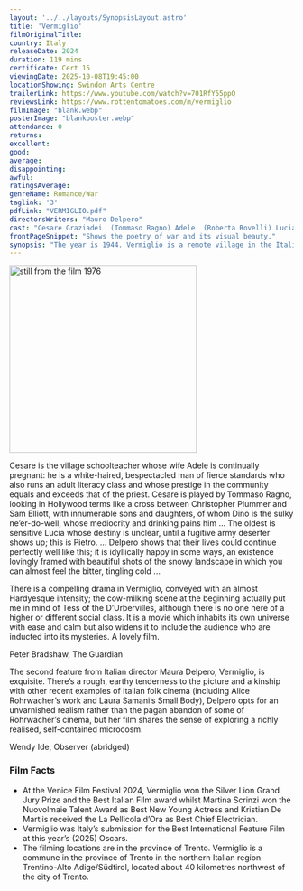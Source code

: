 ```yaml
---
layout: '../../layouts/SynopsisLayout.astro'
title: 'Vermiglio'
filmOriginalTitle:
country: Italy
releaseDate: 2024
duration: 119 mins
certificate: Cert 15
viewingDate: 2025-10-08T19:45:00
locationShowing: Swindon Arts Centre
trailerLink: https://www.youtube.com/watch?v=701RfY55ppQ
reviewsLink: https://www.rottentomatoes.com/m/vermiglio
filmImage: "blank.webp"
posterImage: "blankposter.webp" 
attendance: 0
returns: 
excellent: 
good: 
average: 
disappointing: 
awful: 
ratingsAverage: 
genreName: Romance/War
taglink: '3'
pdfLink: "VERMIGLIO.pdf"
directorsWriters: "Mauro Delpero"
cast: "Cesare Graziadei  (Tommaso Ragno) Adele  (Roberta Rovelli) Lucia Graziadei  (Martina Scrinzi) Pietro Riso  (Guiseppe De Domenico)"
frontPageSnippet: "Shows the poetry of war and its visual beauty."
synopsis: "The year is 1944. Vermiglio is a remote village in the Italian Alps where the WWII is distant but omnipresent.  The arrival of Pietro, a soldier escaping the war, disrupts the dynamics of the family of the local teacher.  His love for the teacher’s eldest daughter will change the course of everyone’s life." 
---
```


<Image src={filmImage} alt="still from the film 1976" width="332" />

Cesare is the village schoolteacher whose wife Adele is continually pregnant: he is a white-haired, bespectacled man of fierce standards who also runs an adult literacy class and whose prestige in the community equals and exceeds that of the priest. Cesare is played by Tommaso Ragno, looking in Hollywood terms like a cross between Christopher Plummer and Sam Elliott, with innumerable sons and daughters, of whom Dino is the sulky ne’er-do-well, whose mediocrity and drinking pains him ... The oldest is sensitive Lucia whose destiny is unclear, until a fugitive army deserter shows up; this is Pietro. ... Delpero shows that their lives could continue perfectly well like this; it is idyllically happy in some ways, an existence lovingly framed with beautiful shots of the snowy landscape in which you can almost feel the bitter, tingling cold ... 

There is a compelling drama in Vermiglio, conveyed with an almost Hardyesque intensity; the cow-milking scene at the beginning actually put me in mind of Tess of the D’Urbervilles, although there is no one here of a higher or different social class. It is a movie which inhabits its own universe with ease and calm but also widens it to include the audience who are inducted into its mysteries. A lovely film.

<div class="review__author review__author--review1">
Peter Bradshaw, The Guardian
</div>

The second feature from Italian director Maura Delpero, Vermiglio, is exquisite.  There’s a rough, earthy tenderness to the picture and a kinship with other recent examples of Italian folk cinema (including Alice Rohrwacher’s work and Laura Samani’s Small Body), Delpero opts for an unvarnished realism rather than the pagan abandon of some of Rohrwacher’s cinema, but her film shares the sense of exploring a richly realised, self-contained microcosm.

<div class="review__author">
Wendy Ide, Observer (abridged)
</div>

### Film Facts

- At the Venice Film Festival 2024, Vermiglio won the Silver Lion Grand Jury Prize and the Best Italian Film award whilst Martina Scrinzi won the Nuovolmaie Talent Award as Best New Young Actress and Kristian De Martiis received the La Pellicola d’Ora as Best Chief Electrician. 
- Vermiglio was Italy’s submission for the Best International Feature Film at this year’s (2025) Oscars. 
- The filming locations are in the province of Trento.  Vermiglio is a commune in the province of Trento in the northern Italian region Trentino-Alto Adige/Südtirol, located about 40 kilometres northwest of the city of Trento.
